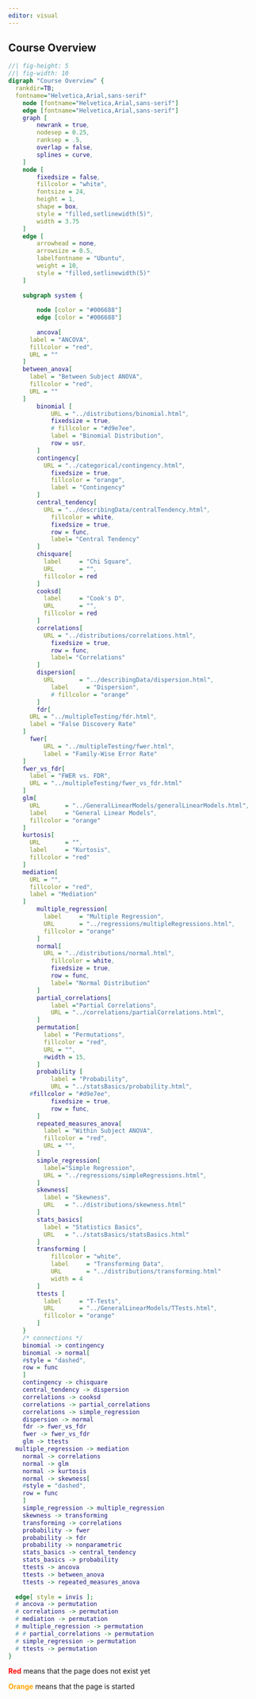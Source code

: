 ```yaml
---
editor: visual
---
```


::: {.callout-note collapse="false"}
## Course Overview

```dot
//| fig-height: 5
//| fig-width: 10
digraph "Course Overview" {
  rankdir=TB;
  fontname="Helvetica,Arial,sans-serif"
	node [fontname="Helvetica,Arial,sans-serif"]
	edge [fontname="Helvetica,Arial,sans-serif"]
	graph [
		newrank = true,
		nodesep = 0.25,
		ranksep = .5,
		overlap = false,
		splines = curve,
	]
	node [
		fixedsize = false,
		fillcolor = "white",
		fontsize = 24,
		height = 1,
		shape = box,
		style = "filled,setlinewidth(5)",
		width = 3.75
	]
	edge [
		arrowhead = none,
		arrowsize = 0.5,
		labelfontname = "Ubuntu",
		weight = 10,
		style = "filled,setlinewidth(5)"
	]
	
	subgraph system {
	  
		node [color = "#006688"]
		edge [color = "#006688"]
		
		ancova[
      label = "ANCOVA",
      fillcolor = "red",
      URL = ""
    ]
    between_anova[
      label = "Between Subject ANOVA",
      fillcolor = "red",
      URL = ""
    ]
		binomial [
			URL = "../distributions/binomial.html",
			fixedsize = true,
			# fillcolor = "#d9e7ee",
			label = "Binomial Distribution",
			row = usr,
		]
		contingency[
		  URL = "../categorical/contingency.html",
			fixedsize = true,
			fillcolor = "orange",
			label = "Contingency"
		]
		central_tendency[
		  URL = "../describingData/centralTendency.html",
			fillcolor = white,
			fixedsize = true,
			row = func,
			label= "Central Tendency"
		]
		chisquare[
		  label     = "Chi Square",
		  URL       = "",
		  fillcolor = red
		]
		cooksd[
		  label     = "Cook's D",
		  URL       = "",
		  fillcolor = red
		]
		correlations[
		  URL = "../distributions/correlations.html",
			fixedsize = true,
			row = func,
			label= "Correlations"
		]
		dispersion[
		  URL       = "../describingData/dispersion.html",
			label     = "Dispersion",
			# fillcolor = "orange"
		]
		fdr[
      URL = "../multipleTesting/fdr.html",
      label = "False Discovery Rate"
    ]
	  fwer[
		  URL = "../multipleTesting/fwer.html",
		  label = "Family-Wise Error Rate"
    ]
    fwer_vs_fdr[
      label = "FWER vs. FDR",
      URL = "../multipleTesting/fwer_vs_fdr.html"
    ]
    glm[
      URL       = "../GeneralLinearModels/generalLinearModels.html",
      label     = "General Linear Models",
      fillcolor = "orange"
    ]
    kurtosis[
      URL       = "",
      label     = "Kurtosis",
      fillcolor = "red"
    ]
    mediation[
      URL = "",
      fillcolor = "red",
      label = "Mediation"
    ]
		multiple_regression[
		  label     = "Multiple Regression",
		  URL       = "../regressions/multipleRegressions.html",
		  fillcolor = "orange"
		]
		normal[
		  URL = "../distributions/normal.html",
			fillcolor = white,
			fixedsize = true,
			row = func,
			label= "Normal Distribution"
		]
		partial_correlations[
		    label ="Partial Correlations",
		    URL = "../correlations/partialCorrelations.html",
		]
		permutation[
		  label = "Permutations",
		  fillcolor = "red",
		  URL = "",
		  #width = 15,
		]
		probability [
			label = "Probability",
			URL = "../statsBasics/probability.html",
      #fillcolor = "#d9e7ee",
			fixedsize = true,
			row = func,
		]
		repeated_measures_anova[
		  label = "Within Subject ANOVA",
		  fillcolor = "red",
		  URL = "",
		]
		simple_regression[
		  label="Simple Regression",
		  URL = "../regressions/simpleRegressions.html",
		]
		skewness[
		  label = "Skewness",
		  URL   = "../distributions/skewness.html"
		]
		stats_basics[
		  label = "Statistics Basics",
		  URL   = "../statsBasics/statsBasics.html"
		]
		transforming [
			fillcolor = "white",
			label     = "Transforming Data",
			URL       = "../distributions/transforming.html"
			width = 4
		]
		ttests [
		  label     = "T-Tests",
		  URL       = "../GeneralLinearModels/TTests.html",
		  fillcolor = "orange"
		]
	}
	/* connections */
	binomial -> contingency
	binomial -> normal[
    #style = "dashed",
    row = func
	]
	contingency -> chisquare
	central_tendency -> dispersion
	correlations -> cooksd
	correlations -> partial_correlations
	correlations -> simple_regression
	dispersion -> normal
	fdr -> fwer_vs_fdr
	fwer -> fwer_vs_fdr
	glm -> ttests
  multiple_regression -> mediation
	normal -> correlations
	normal -> glm
	normal -> kurtosis
	normal -> skewness[
    #style = "dashed",
    row = func
	]
	simple_regression -> multiple_regression
	skewness -> transforming
	transforming -> correlations
	probability -> fwer
	probability -> fdr
	probability -> nonparametric
	stats_basics -> central_tendency
	stats_basics -> probability
	ttests -> ancova
	ttests -> between_anova
	ttests -> repeated_measures_anova
	
  edge[ style = invis ];
  # ancova -> permutation
  # correlations -> permutation
  # mediation -> permutation
  # multiple_regression -> permutation
  # # partial_correlations -> permutation
  # simple_regression -> permutation
  # ttests -> permutation
}
```

[**Red**]{style="color:red"} means that the page does not exist yet

[**Orange**]{style="color:orange"} means that the page is started
:::

